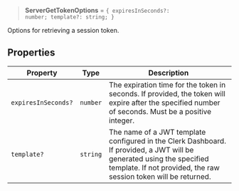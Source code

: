 > **ServerGetTokenOptions** = <code>\{ expiresInSeconds?: number; template?: string; \}</code>

Options for retrieving a session token.

## Properties

| Property                                          | Type     | Description                                                                                                                                                                               |
| ------------------------------------------------- | -------- | ----------------------------------------------------------------------------------------------------------------------------------------------------------------------------------------- |
| <a id="expiresinseconds"></a> `expiresInSeconds?` | `number` | The expiration time for the token in seconds. If provided, the token will expire after the specified number of seconds. Must be a positive integer.                                       |
| <a id="template"></a> `template?`                 | `string` | The name of a JWT template configured in the Clerk Dashboard. If provided, a JWT will be generated using the specified template. If not provided, the raw session token will be returned. |
